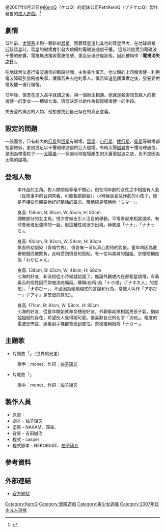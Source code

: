 {{Infobox animanga/Headerofja
|title= TV消失之日
|圖像= TV消失之日l.jpg
|尺寸= 210px 
|說明= 
|日文名稱= テレビの消えた日
|假名= テレビのきえたひ
|english= Day when television disappeared
|羅馬字= Terebi no Kieta Hi
|類型= [[戀愛|戀愛]]、陵辱、調教
}}
{{Infobox animanga/name
|作品原名 = 
|常用譯名 = 電視消失之日
}}
{{Infobox animanga/Game
|標題= 
|類型= [[冒險遊戲|冒險遊戲]]
|使用平台=Windows 98SE/2000/ME/XP
|遊戲引擎=
|開發團隊=[[KeroQ|プチケロQ]]
|代理商=プチケロQ
|製作人=
|監製=
|腳本= 柚子璃刃
|人物設定=[[梱枝りこ|梱枝りこ]]
|音樂=
|遊戲人數=1
|發售日= 2007年8月31日
|對象年齡=18禁
|結局數= 5
}}
{{Infobox animanga/Footerofja}}

{{日本作品|TV消失之日|テレビの消えた日|Day when television disappeared}}是2007年8月31日由[[KeroQ|KeroQ]]（ケロQ）的姐妹公司PetitKeroQ（プチケロQ）製作發售的[[日本成人遊戲|成人遊戲]]。<ref>{{cite web|url=http://www.getchu.com/soft.phtml?id=435705|title=テレビの消えた日|publisher=Getchu.com|accessdate=2014年6月11日|archive-date=2014年7月22日|archive-url=https://web.archive.org/web/20140722090453/http://www.getchu.com/soft.phtml?id=435705|dead-url=no}}</ref>

== 劇情 ==
12年前、[[太陽系|太陽系]]出現一顆新的[[彗星|彗星]]。那顆彗星遠比其他的彗星巨大，在地球最接近該彗星時，彗星的磁場會引發大規模的電磁波通信干擾。
這段時間受到電磁波干擾的影響，電視無法接收電波信號、畫面呈現砂嵐狀態，因此被稱作『'''電視消失之日'''』。

在地球無法進行電波通信的那段期間，主角美作慎吾、他父親的上司穂坂健一利用電波障礙引發飛機失事，讓慎吾失去他的家人。慎吾知道這個事實之後，發誓要對穂坂健一進行報復。

12年後、慎吾在進入高中就讀之後，與一個新生相遇。她就是殺害慎吾親人的穂坂健一的愛女——穂坂七海。慎吾決定以她作為報復穂坂健一的手段。

失去愛的痛苦的人類，他想要找到自己存在的真正意義。

== 設定的問題 ==
一般而言，只有較大的[[行星|行星]]與[[恆星|恆星]]有磁場，[[彗星|彗星]]、[[小行星|小行星]]、[[矮行星|矮行星]]、[[衛星|衛星]]等磁場都相當微弱，更別提足以干擾地球通信的巨大磁場。有時太陽[[磁暴|磁暴]]會干擾地球通信，是因為帶電粒子——[[太陽風|太陽風]]——穿過地球磁場產生的大量電磁波之故，也不是因為太陽的磁場。

== 登場人物 ==
;{{nihongo|美作慎吾|美作 慎吾（みまさか しんご）}}
:本作品的主角。對人際關係等毫不關心，但在同年齡的女性之中相當有人氣（從故事中的台詞來看，可能相當帥氣）。小時候是愛惡作劇的小孩子，總是不接受母親要他好好聽話的要求。奈穗總是暱稱他「ミマー」。

;{{nihongo|穗坂七海|穂坂 七海（ほさか ななみ）|聲：[[本山美奈|本山美奈]]}}
:身高: 159cm, B: 85cm, W: 55cm, H: 82cm
:調教部分的女主角。很少會做出引人注目的舉動，平常看起來相當溫順。有時會表現出強悍的一面，但這種性格很少出現。綽號是「ナナ」、「ナナっち」。

;{{nihongo|若名真尋|若名 真尋（わかな まひろ）|聲：[[川島梨乃|川島梨乃]]}}
:身高: 160cm, B: 82cm, W: 54cm, H: 83cm
:慎吾的幼馴染（青梅竹馬），慎吾唯一可以真心對待的對象。童年時因為戴著眼鏡而被欺負，此時受到慎吾的幫助。有一位叫美尋的姐姐。奈穂暱稱她為「わかにゃん」

;{{nihongo|奥山奈穗|奥山 奈穂（おくやま なほ）|聲：[[金田真午|金田真午]]}}
:身高: 138cm, B: 65cm, W: 48cm, H: 68cm
:七海的好友，和流琉從小時候就認識了。無論外觀或內在都相當幼稚，有著毒舌的個性因而常被流琉痛扁。暱稱(自稱)為「ナホ様」（『ナホ大人』的意思）、「'''ナホ'''ぴー」，不過因為她飛越式的言論和行為，常被人叫作「'''アホ'''ぴー」（『アホ』是笨蛋的意思）。

;{{nihongo|仙川流琉|仙川 流琉（せんかわ ながる）|聲：[[野神奈奈|野神奈奈]]}}
:身高: 171cm, B: 81cm, W: 58cm, H: 85cm
:七海的好友，從童年開始就和奈穗是好友。外觀看起來相當男孩子氣，猶如姐姐般的存在，希望別人覺得她可愛。很喜歡自己的名字「流琉」。極度的電波恐怖症，連看到手機都會感到害怕。奈穂暱稱她為「ナガー」。

== 主題歌 ==
* 片頭曲「{{lang|ja|光差す世界}}」（世界的光差）　
:歌手：monet，作詞：[[柚子璃刃|柚子璃刃]]
* 片尾曲「{{lang|ja|君とふたりで}}」　
:歌手：monet，作詞：[[柚子璃刃|柚子璃刃]]

== 製作人員 ==
* 原畫 - {{lang|ja|[[梱枝りこ|梱枝りこ]]}}
* 劇本 - [[柚子璃刃|柚子璃刃]]
* 塗裝 - NAKAM、深森、{{lang|ja|[[梱枝りこ|梱枝りこ]]}}
* 背景 - 吉田誠治
* 程式 - casper
* 程式腳本 - NEKOBASE、[[柚子璃刃|柚子璃刃]]

== 參考資料 ==
<references />

== 外部連結 ==
* [http://www.keroq.co.jp/petitkeroq/ 官方網站]{{Wayback|url=http://www.keroq.co.jp/petitkeroq/ |date=20110430120802 }}

{{KeroQ}}

{{DEFAULTSORT:Terebi no Kieta Hi}}
[[Category:KeroQ|Category:KeroQ]]
[[Category:冒險遊戲|Category:冒險遊戲]]
[[Category:美少女遊戲|Category:美少女遊戲]]
[[Category:2007年日本成人遊戲|Category:2007年日本成人遊戲]]